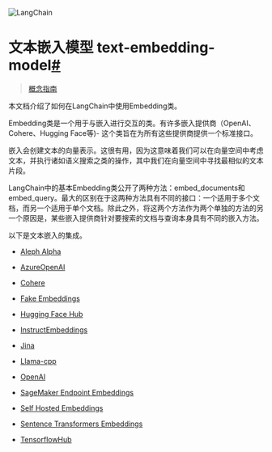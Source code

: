 

<Head>
  <script>
    {
      `(function() {
         var _hmt = _hmt || [];
(function() {
  var hm = document.createElement("script");
  hm.src = "https://hm.baidu.com/hm.js?e60fb290e204e04c5cb6f79b0ac1e697";
  var s = document.getElementsByTagName("script")[0]; 
  s.parentNode.insertBefore(hm, s);
})();
       })();`
    }
  </script>
</Head>

![LangChain](https://pica.zhimg.com/50/v2-56e8bbb52aa271012541c1fe1ceb11a2_r.gif)





文本嵌入模型 text-embedding-model[#](#text-embedding-models "Permalink to this headline")
==============================================================



> [概念指南](https://docs.langchain.com/docs/components/models/text-embedding-model)



本文档介绍了如何在LangChain中使用Embedding类。


Embedding类是一个用于与嵌入进行交互的类。有许多嵌入提供商（OpenAI、Cohere、Hugging Face等)- 这个类旨在为所有这些提供商提供一个标准接口。


嵌入会创建文本的向量表示。这很有用，因为这意味着我们可以在向量空间中考虑文本，并执行诸如语义搜索之类的操作，其中我们在向量空间中寻找最相似的文本片段。


LangChain中的基本Embedding类公开了两种方法：embed\_documents和embed\_query。最大的区别在于这两种方法具有不同的接口：一个适用于多个文档，而另一个适用于单个文档。除此之外，将这两个方法作为两个单独的方法的另一个原因是，某些嵌入提供商针对要搜索的文档与查询本身具有不同的嵌入方法。


以下是文本嵌入的集成。



* [Aleph Alpha](text_embedding/examples/aleph_alpha.html)

* [AzureOpenAI](text_embedding/examples/azureopenai.html)

* [Cohere](text_embedding/examples/cohere.html)

* [Fake Embeddings](text_embedding/examples/fake.html)

* [Hugging Face Hub](text_embedding/examples/huggingfacehub.html)

* [InstructEmbeddings](text_embedding/examples/instruct_embeddings.html)

* [Jina](text_embedding/examples/jina.html)

* [Llama-cpp](text_embedding/examples/llamacpp.html)

* [OpenAI](text_embedding/examples/openai.html)

* [SageMaker Endpoint Embeddings](text_embedding/examples/sagemaker-endpoint.html)

* [Self Hosted Embeddings](text_embedding/examples/self-hosted.html)

* [Sentence Transformers Embeddings](text_embedding/examples/sentence_transformers.html)

* [TensorflowHub](text_embedding/examples/tensorflowhub.html)




